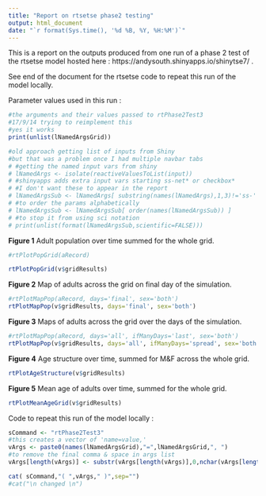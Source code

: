 ```yaml
---
title: "Report on rtsetse phase2 testing"
output: html_document
date: "`r format(Sys.time(), '%d %B, %Y, %H:%M')`"
---
```


This is a report on the outputs produced from one run of a phase 2 test of the rtsetse model hosted here : https://andysouth.shinyapps.io/shinytse7/ .

See end of the document for the rtsetse code to repeat this run of the model locally.

Parameter values used in this run :
```r
#the arguments and their values passed to rtPhase2Test3
#17/9/14 trying to reimplement this 
#yes it works
print(unlist(lNamedArgsGrid))

#old approach getting list of inputs from Shiny
#but that was a problem once I had multiple navbar tabs
# #getting the named input vars from shiny
# lNamedArgs <- isolate(reactiveValuesToList(input))
# #shinyapps adds extra input vars starting ss-net* or checkbox*
# #I don't want these to appear in the report
# lNamedArgsSub <- lNamedArgs[ substring(names(lNamedArgs),1,3)!='ss-' & substring(names(lNamedArgs),1,8)!='checkbox' ]
# #to order the params alphabetically
# lNamedArgsSub <- lNamedArgsSub[ order(names(lNamedArgsSub)) ]
# #to stop it from using sci notation
# print(unlist(format(lNamedArgsSub,scientific=FALSE)))

```

**Figure 1** Adult population over time summed for the whole grid.
```r
#rtPlotPopGrid(aRecord)

rtPlotPopGrid(v$gridResults)
```


**Figure 2** Map of adults across the grid on final day of the simulation.
```r
#rtPlotMapPop(aRecord, days='final', sex='both')
rtPlotMapPop(v$gridResults, days='final', sex='both')
```


**Figure 3** Maps of adults across the grid over the days of the simulation.
```r
#rtPlotMapPop(aRecord, days='all', ifManyDays='last', sex='both')
rtPlotMapPop(v$gridResults, days='all', ifManyDays='spread', sex='both')
```


**Figure 4** Age structure over time, summed for M&F across the whole grid.
```r
rtPlotAgeStructure(v$gridResults)
```


**Figure 5** Mean age of adults over time, summed for the whole grid.
```r
rtPlotMeanAgeGrid(v$gridResults)
```

Code to repeat this run of the model locally :
```r
sCommand <- "rtPhase2Test3"
#this creates a vector of 'name=value,'
vArgs <- paste0(names(lNamedArgsGrid),"=",lNamedArgsGrid,", ")
#to remove the final comma & space in args list
vArgs[length(vArgs)] <- substr(vArgs[length(vArgs)],0,nchar(vArgs[length(vArgs)])-2)

cat( sCommand,"( ",vArgs," )",sep="")
#cat("\n changed \n")
```